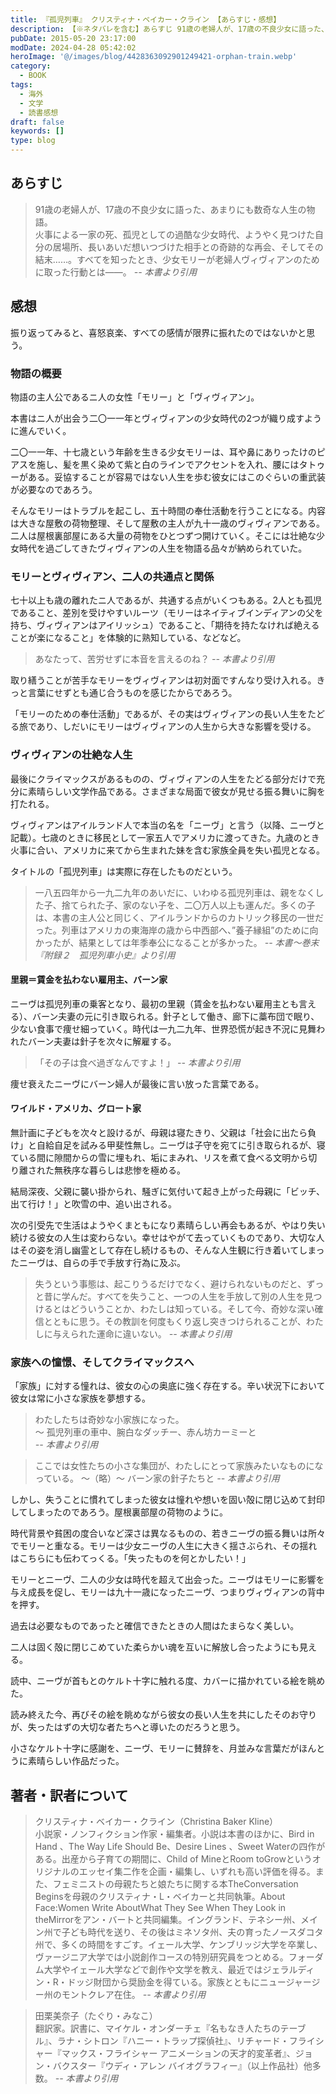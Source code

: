 ```yaml
---
title: 『孤児列車』 クリスティナ・ベイカー・クライン 【あらすじ・感想】
description: 【※ネタバレを含む】あらすじ 91歳の老婦人が、17歳の不良少女に語った、あまりにも数奇な人生の物語。火事による一家の死、孤児としての過酷な少女時代、ようやく見つけた自分の居場所、長いあいだ想いつづけた相手との奇跡的な再会、そしてその結末……。
pubDate: 2015-05-20 23:17:00
modDate: 2024-04-28 05:42:02
heroImage: '@/images/blog/4428363092901249421-orphan-train.webp'
category:
  - BOOK
tags:
  - 海外
  - 文学
  - 読書感想
draft: false
keywords: []
type: blog
---
```



## あらすじ

> 91歳の老婦人が、17歳の不良少女に語った、あまりにも数奇な人生の物語。<br />
> 火事による一家の死、孤児としての過酷な少女時代、ようやく見つけた自分の居場所、長いあいだ想いつづけた相手との奇跡的な再会、そしてその結末……。すべてを知ったとき、少女モリーが老婦人ヴィヴィアンのために取った行動とは――。 <cite>-- 本書より引用</cite>

## 感想

<Alert type='danger' content='以降、ネタバレを含む' />

振り返ってみると、喜怒哀楽、すべての感情が限界に振れたのではないかと思う。

### 物語の概要

物語の主人公であるニ人の女性「モリー」と「ヴィヴィアン」。

本書はニ人が出会う二〇一一年とヴィヴィアンの少女時代の2つが織り成すように進んでいく。

二〇一一年、十七歳という年齢を生きる少女モリーは、耳や鼻にありったけのピアスを施し、髪を黒く染めて紫と白のラインでアクセントを入れ、腰にはタトゥーがある。妥協することが容易ではない人生を歩む彼女にはこのぐらいの重武装が必要なのであろう。

そんなモリーはトラブルを起こし、五十時間の奉仕活動を行うことになる。内容は大きな屋敷の荷物整理、そして屋敷の主人が九十一歳のヴィヴィアンである。二人は屋根裏部屋にある大量の荷物をひとつずつ開けていく。そこには壮絶な少女時代を過ごしてきたヴィヴィアンの人生を物語る品々が納められていた。

### モリーとヴィヴィアン、二人の共通点と関係

七十以上も歳の離れたニ人であるが、共通する点がいくつもある。2人とも孤児であること、差別を受けやすいルーツ（モリーはネイティブインディアンの父を持ち、ヴィヴィアンはアイリッシュ）であること、「期待を持たなければ絶えることが楽になること」を体験的に熟知している、などなど。

> あなたって、苦労せずに本音を言えるのね？ <cite>-- 本書より引用</cite>

取り繕うことが苦手なモリーをヴィヴィアンは初対面ですんなり受け入れる。きっと言葉にせずとも通じ合うものを感じたからであろう。

「モリーのための奉仕活動」であるが、その実はヴィヴィアンの長い人生をたどる旅であり、しだいにモリーはヴィヴィアンの人生から大きな影響を受ける。

### ヴィヴィアンの壮絶な人生

最後にクライマックスがあるものの、ヴィヴィアンの人生をたどる部分だけで充分に素晴らしい文学作品である。さまざまな局面で彼女が見せる振る舞いに胸を打たれる。

ヴィヴィアンはアイルランド人で本当の名を「ニーヴ」と言う（以降、ニーヴと記載）。七歳のときに移民として一家五人でアメリカに渡ってきた。九歳のとき火事に合い、アメリカに来てから生まれた妹を含む家族全員を失い孤児となる。

タイトルの「孤児列車」は実際に存在したものだという。

> 一八五四年から一九二九年のあいだに、いわゆる孤児列車は、親をなくした子、捨てられた子、家のない子を、二〇万人以上も運んだ。多くの子は、本書の主人公と同じく、アイルランドからのカトリック移民の一世だった。列車はアメリカの東海岸の歳から中西部へ、”養子縁組”のために向かったが、結果としては年季奉公になることが多かった。 <cite>-- 本書～巻末『附録２　孤児列車小史』より引用</cite>

#### 里親＝賃金を払わない雇用主、バーン家

ニーヴは孤児列車の乗客となり、最初の里親（賃金を払わない雇用主とも言える）、バーン夫妻の元に引き取られる。針子として働き、廊下に藁布団で眠り、少ない食事で痩せ細っていく。時代は一九二九年、世界恐慌が起き不況に見舞われたバーン夫妻は針子を次々に解雇する。

> 「その子は食べ過ぎなんですよ！」 <cite>-- 本書より引用</cite>

痩せ衰えたニーヴにバーン婦人が最後に言い放った言葉である。

#### ワイルド・アメリカ、グロート家

無計画に子どもを次々と設けるが、母親は寝たきり、父親は「社会に出たら負け」と自給自足を試みる甲斐性無し。ニーヴは子守を宛てに引き取られるが、寝ている間に隙間からの雪に埋もれ、垢にまみれ、リスを煮て食べる文明から切り離された無秩序な暮らしは悲惨を極める。

結局深夜、父親に襲い掛かられ、騒ぎに気付いて起き上がった母親に「ビッチ、出て行け！」と吹雪の中、追い出される。

次の引受先で生活はようやくまともになり素晴らしい再会もあるが、やはり失い続ける彼女の人生は変わらない。幸せはやがて去っていくものであり、大切な人はその姿を消し幽霊として存在し続けるもの、そんな人生観に行き着いてしまったニーヴは、自らの手で手放す行為に及ぶ。

> 失うという事態は、起こりうるだけでなく、避けられないものだと、ずっと昔に学んだ。すべてを失うこと、一つの人生を手放して別の人生を見つけるとはどういうことか、わたしは知っている。そして今、奇妙な深い確信とともに思う。その教訓を何度もくり返し突きつけられることが、わたしに与えられた運命に違いない。 <cite>-- 本書より引用</cite>

### 家族への憧憬、そしてクライマックスへ

「家族」に対する憧れは、彼女の心の奥底に強く存在する。辛い状況下において彼女は常に小さな家族を夢想する。

> わたしたちは奇妙な小家族になった。 <br />
> ～ 孤児列車の車中、腕白なダッチー、赤ん坊カーミーと <br /> <cite>-- 本書より引用</cite>

> ここでは女性たちの小さな集団が、わたしにとって家族みたいなものになっている。 ～（略）～ バーン家の針子たちと <cite>-- 本書より引用</cite>

しかし、失うことに慣れてしまった彼女は憧れや想いを固い殻に閉じ込めて封印してしまったのであろう。屋根裏部屋の荷物のように。

時代背景や貧困の度合いなど深さは異なるものの、若きニーヴの振る舞いは所々でモリーと重なる。モリーは少女ニーヴの人生に大きく揺さぶられ、その揺れはこちらにも伝わてっくる。「失ったものを何とかしたい！」

モリーとニーヴ、二人の少女は時代を超えて出会った。ニーヴはモリーに影響を与え成長を促し、モリーは九十一歳になったニーヴ、つまりヴィヴィアンの背中を押す。

過去は必要なものであったと確信できたときの人間はたまらなく美しい。

二人は固く殻に閉じこめていた柔らかい魂を互いに解放し合ったようにも見える。

読中、ニーヴが首もとのケルト十字に触れる度、カバーに描かれている絵を眺めた。

読み終えた今、再びその絵を眺めながら彼女の長い人生を共にしたそのお守りが、失ったはずの大切な者たちへと導いたのだろうと思う。

小さなケルト十字に感謝を、ニーヴ、モリーに賛辞を、月並みな言葉だがほんとうに素晴らしい作品だった。

<div class='not-prose'>
  <div data-vc_mylinkbox_id='886766312'></div>
</div>

## 著者・訳者について

> クリスティナ・ベイカー・クライン（Christina Baker Kline）<br />
> 小説家・ノンフィクション作家・編集者。小説は本書のほかに、Bird in Hand 、The Way Life Should Be、Desire Lines 、Sweet Waterの四作がある。出産から子育ての期間に、Child of MineとRoom toGrowというオリジナルのエッセイ集二作を企画・編集し、いずれも高い評価を得る。また、フェミニストの母親たちと娘たちに関する本TheConversation Beginsを母親のクリスティナ・L・ベイカーと共同執筆。About Face:Women Write AboutWhat They See When They Look in theMirrorをアン・バートと共同編集。イングランド、テネシー州、メイン州で子ども時代を送り、その後はミネソタ州、夫の育ったノースダコタ州で、多くの時間をすごす。イェール大学、ケンブリッジ大学を卒業し、ヴァージニア大学では小説創作コースの特別研究員をつとめる。フォーダム大学やイェール大学などで創作や文学を教え、最近ではジェラルディン・R・ドッジ財団から奨励金を得ている。家族とともにニュージャージー州のモントクレア在住。 <cite>-- 本書より引用</cite>

> 田栗美奈子（たぐり・みなこ）<br />
> 翻訳家。訳書に、マイケル・オンダーチェ『名もなき人たちのテーブル』、ラナ・シトロン『ハニー・トラップ探偵社』、リチャード・フライシャー『マックス・フライシャー アニメーションの天才的変革者』、ジョン・バクスター『ウディ・アレン バイオグラフィー』（以上作品社）他多数。 <cite>-- 本書より引用</cite>
